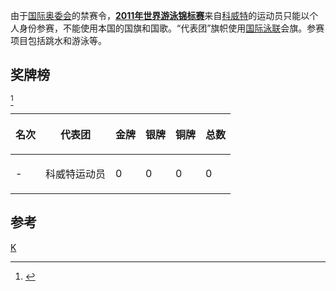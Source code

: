 <!-- 注释出：[[File:Fina-logo2.jpg|thumb]] -->
由于[[国际奥委会|国际奥委会]]的禁赛令，'''[[2011年世界游泳锦标赛|2011年世界游泳锦标赛]]'''来自[[科威特|科威特]]的运动员只能以个人身份参赛，不能使用本国的国旗和国歌。“代表团”旗帜使用[[国际泳联|国际泳联]]会旗。参赛项目包括跳水和游泳等。

==奖牌榜==
<ref>{{cite web |url=http://www.shanghai-fina2011.com/medal/index.html |title=存档副本 |accessdate=2011-07-26 |deadurl=yes |archiveurl=https://web.archive.org/web/20110720093114/http://www.shanghai-fina2011.com/medal/index.html |archivedate=2011-07-20 }}</ref>
{| class="wikitable"
|-
! 名次 !! 代表团 !! 金牌 !! 银牌 !! 铜牌 !! 总数
|-
| - || 科威特运动员 || 0 || 0 || 0 || 0
|}

==参考==
<references/>
[[分类:2011年世界游泳锦标赛代表团|K]]
{{2011年世界游泳锦标赛代表团}}